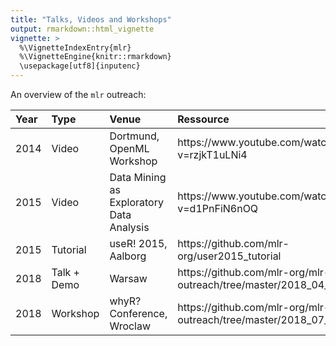 ```yaml
---
title: "Talks, Videos and Workshops"
output: rmarkdown::html_vignette
vignette: >
  %\VignetteIndexEntry{mlr}
  %\VignetteEngine{knitr::rmarkdown}
  \usepackage[utf8]{inputenc}
---
```


An overview of the `mlr` outreach:

| Year | Type        | Venue                                    | Ressource                                                           |
|:-----|:------------|:-----------------------------------------|:--------------------------------------------------------------------|
| 2014 | Video       | Dortmund, OpenML Workshop                | https://www.youtube.com/watch?v=rzjkT1uLNi4                         |
| 2015 | Video       | Data Mining as Exploratory Data Analysis | https://www.youtube.com/watch?v=d1PnFiN6nOQ                         |
| 2015 | Tutorial    | useR! 2015, Aalborg                      | https://github.com/mlr-org/user2015_tutorial                        |
| 2018 | Talk + Demo | Warsaw                                   | https://github.com/mlr-org/mlr-outreach/tree/master/2018_04_Warsaw  |
| 2018 | Workshop    | whyR? Conference,  Wroclaw               | https://github.com/mlr-org/mlr-outreach/tree/master/2018_07_wroclaw |
